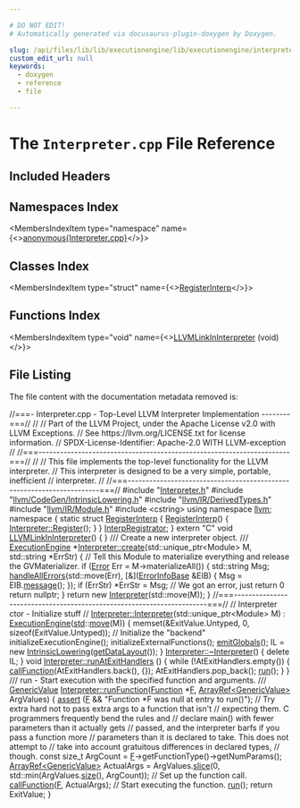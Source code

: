 ```yaml
---

# DO NOT EDIT!
# Automatically generated via docusaurus-plugin-doxygen by Doxygen.

slug: /api/files/lib/lib/executionengine/lib/executionengine/interpreter/interpreter-cpp
custom_edit_url: null
keywords:
  - doxygen
  - reference
  - file

---
```





# The `Interpreter.cpp` File Reference

<DoxygenPage pluginConfig={pluginConfig}>



## Included Headers

<IncludesList>
<IncludesListItem
  filePath="Interpreter.h"
  permalink="/docs/api/files/lib/lib/executionengine/lib/executionengine/interpreter/interpreter-h"
  isLocal="true" />
<IncludesListItem
  filePath="llvm/CodeGen/IntrinsicLowering.h"
  permalink="/docs/api/files/include/include/llvm/include/llvm/codegen/intrinsiclowering-h"
  isLocal="true" />
<IncludesListItem
  filePath="llvm/IR/DerivedTypes.h"
  permalink="/docs/api/files/include/include/llvm/include/llvm/ir/derivedtypes-h"
  isLocal="true" />
<IncludesListItem
  filePath="llvm/IR/Module.h"
  permalink="/docs/api/files/include/include/llvm/include/llvm/ir/module-h"
  isLocal="true" />
<IncludesListItem
  filePath="cstring"
  permalink=""
  isLocal="false" />
</IncludesList>

## Namespaces Index

<MembersIndex>

<MembersIndexItem
  type="namespace"
  name={<><a href="/docs/api/namespaces/anonymous-interpreter-cpp-">anonymous&#123;Interpreter.cpp&#125;</a></>}>
</MembersIndexItem>

</MembersIndex>

## Classes Index

<MembersIndex>

<MembersIndexItem
  type="struct"
  name={<><a href="/docs/api/structs/anonymous-namespace-interpreter-cpp-/registerinterp">RegisterInterp</a></>}>
</MembersIndexItem>

</MembersIndex>

## Functions Index

<MembersIndex>

<MembersIndexItem
  type="void"
  name={<><a href="/docs/api/groups/llvmcexecutionengine/#gacfb50cdd5f90d54ad40791117dfdc182">LLVMLinkInInterpreter</a> (void)</>}>
</MembersIndexItem>

</MembersIndex>


## File Listing

The file content with the documentation metadata removed is:

<ProgramListing>

<Link id="l00001" /><CodeLine lineNumber="1"><span class="doxyHighlightComment">//===- Interpreter.cpp - Top-Level LLVM Interpreter Implementation --------===//</span></CodeLine>
<Link id="l00002" /><CodeLine lineNumber="2"><span class="doxyHighlightComment">//</span></CodeLine>
<Link id="l00003" /><CodeLine lineNumber="3"><span class="doxyHighlightComment">// Part of the LLVM Project, under the Apache License v2.0 with LLVM Exceptions.</span></CodeLine>
<Link id="l00004" /><CodeLine lineNumber="4"><span class="doxyHighlightComment">// See https://llvm.org/LICENSE.txt for license information.</span></CodeLine>
<Link id="l00005" /><CodeLine lineNumber="5"><span class="doxyHighlightComment">// SPDX-License-Identifier: Apache-2.0 WITH LLVM-exception</span></CodeLine>
<Link id="l00006" /><CodeLine lineNumber="6"><span class="doxyHighlightComment">//</span></CodeLine>
<Link id="l00007" /><CodeLine lineNumber="7"><span class="doxyHighlightComment">//===----------------------------------------------------------------------===//</span></CodeLine>
<Link id="l00008" /><CodeLine lineNumber="8"><span class="doxyHighlightComment">//</span></CodeLine>
<Link id="l00009" /><CodeLine lineNumber="9"><span class="doxyHighlightComment">// This file implements the top-level functionality for the LLVM interpreter.</span></CodeLine>
<Link id="l00010" /><CodeLine lineNumber="10"><span class="doxyHighlightComment">// This interpreter is designed to be a very simple, portable, inefficient</span></CodeLine>
<Link id="l00011" /><CodeLine lineNumber="11"><span class="doxyHighlightComment">// interpreter.</span></CodeLine>
<Link id="l00012" /><CodeLine lineNumber="12"><span class="doxyHighlightComment">//</span></CodeLine>
<Link id="l00013" /><CodeLine lineNumber="13"><span class="doxyHighlightComment">//===----------------------------------------------------------------------===//</span></CodeLine>
<Link id="l00014" /><CodeLine lineNumber="14"></CodeLine>
<Link id="l00015" /><CodeLine lineNumber="15"><span class="doxyHighlightPreprocessor">#include &quot;<a href="/docs/api/files/lib/lib/executionengine/lib/executionengine/interpreter/interpreter-h">Interpreter.h</a>&quot;</span></CodeLine>
<Link id="l00016" /><CodeLine lineNumber="16"><span class="doxyHighlightPreprocessor">#include &quot;<a href="/docs/api/files/include/include/llvm/include/llvm/codegen/intrinsiclowering-h">llvm/CodeGen/IntrinsicLowering.h</a>&quot;</span></CodeLine>
<Link id="l00017" /><CodeLine lineNumber="17"><span class="doxyHighlightPreprocessor">#include &quot;<a href="/docs/api/files/include/include/llvm/include/llvm/ir/derivedtypes-h">llvm/IR/DerivedTypes.h</a>&quot;</span></CodeLine>
<Link id="l00018" /><CodeLine lineNumber="18"><span class="doxyHighlightPreprocessor">#include &quot;<a href="/docs/api/files/include/include/llvm/include/llvm/ir/module-h">llvm/IR/Module.h</a>&quot;</span></CodeLine>
<Link id="l00019" /><CodeLine lineNumber="19"><span class="doxyHighlightPreprocessor">#include &lt;cstring&gt;</span></CodeLine>
<Link id="l00020" /><CodeLine lineNumber="20"><span class="doxyHighlightKeyword">using namespace </span><span class="doxyHighlight"><a href="/docs/api/namespaces/llvm">llvm</a>;</span></CodeLine>
<Link id="l00021" /><CodeLine lineNumber="21"></CodeLine>
<Link id="l00022" /><CodeLine lineNumber="22" lineLink="/docs/api/namespaces/anonymous-interpreter-cpp-"><span class="doxyHighlightKeyword">namespace </span><span class="doxyHighlight">&#123;</span></CodeLine>
<Link id="l00023" /><CodeLine lineNumber="23"></CodeLine>
<Link id="l00024" /><CodeLine lineNumber="24" lineLink="/docs/api/structs/anonymous-namespace-interpreter-cpp-/registerinterp"><span class="doxyHighlightKeyword">static</span><span class="doxyHighlight"> </span><span class="doxyHighlightKeyword">struct </span><span class="doxyHighlight"><a href="/docs/api/structs/anonymous-namespace-interpreter-cpp-/registerinterp/#abff839376f050d7e6e7a794a58ea6afd">RegisterInterp</a> &#123;</span></CodeLine>
<Link id="l00025" /><CodeLine lineNumber="25" lineLink="/docs/api/structs/anonymous-namespace-interpreter-cpp-/registerinterp/#abff839376f050d7e6e7a794a58ea6afd"><span class="doxyHighlight">  <a href="/docs/api/structs/anonymous-namespace-interpreter-cpp-/registerinterp/#abff839376f050d7e6e7a794a58ea6afd">RegisterInterp</a>() &#123; <a href="/docs/api/classes/llvm/interpreter/#a152334c0d8a032d91d4c90b5197cb902">Interpreter::Register</a>(); &#125;</span></CodeLine>
<Link id="l00026" /><CodeLine lineNumber="26" lineLink="/docs/api/namespaces/anonymous-interpreter-cpp-/#a8ff4009366b35c61e0243d78dad0192c"><span class="doxyHighlight">&#125; <a href="/docs/api/namespaces/anonymous-interpreter-cpp-/#a8ff4009366b35c61e0243d78dad0192c">InterpRegistrator</a>;</span></CodeLine>
<Link id="l00027" /><CodeLine lineNumber="27"></CodeLine>
<Link id="l00028" /><CodeLine lineNumber="28"><span class="doxyHighlight">&#125;</span></CodeLine>
<Link id="l00029" /><CodeLine lineNumber="29"></CodeLine>
<Link id="l00030" /><CodeLine lineNumber="30" lineLink="/docs/api/groups/llvmcexecutionengine/#gacfb50cdd5f90d54ad40791117dfdc182"><span class="doxyHighlightKeyword">extern</span><span class="doxyHighlight"> </span><span class="doxyHighlightStringLiteral">&quot;C&quot;</span><span class="doxyHighlight"> </span><span class="doxyHighlightKeywordType">void</span><span class="doxyHighlight"> <a href="/docs/api/groups/llvmcexecutionengine/#gacfb50cdd5f90d54ad40791117dfdc182">LLVMLinkInInterpreter</a>() &#123; &#125;</span></CodeLine>
<Link id="l00031" /><CodeLine lineNumber="31"></CodeLine>
<Link id="l00032" /><CodeLine lineNumber="32"><span class="doxyHighlightComment">/// Create a new interpreter object.</span></CodeLine>
<Link id="l00033" /><CodeLine lineNumber="33"><span class="doxyHighlightComment">///</span></CodeLine>
<Link id="l00034" /><CodeLine lineNumber="34" lineLink="/docs/api/classes/llvm/interpreter/#aec4c8f10c02e58107d0372b5de57b819"><span class="doxyHighlight"><a href="/docs/api/classes/llvm/executionengine/#a92eef8691cfbe4446ee15d34258c3185">ExecutionEngine</a> &#42;<a href="/docs/api/classes/llvm/interpreter/#aec4c8f10c02e58107d0372b5de57b819">Interpreter::create</a>(std::unique&#95;ptr&lt;Module&gt; M,</span></CodeLine>
<Link id="l00035" /><CodeLine lineNumber="35"><span class="doxyHighlight">                                     std::string &#42;ErrStr) &#123;</span></CodeLine>
<Link id="l00036" /><CodeLine lineNumber="36"><span class="doxyHighlight">  </span><span class="doxyHighlightComment">// Tell this Module to materialize everything and release the GVMaterializer.</span></CodeLine>
<Link id="l00037" /><CodeLine lineNumber="37"><span class="doxyHighlight">  </span><span class="doxyHighlightKeywordFlow">if</span><span class="doxyHighlight"> (<a href="/docs/api/classes/llvm/error">Error</a> Err = M-&gt;materializeAll()) &#123;</span></CodeLine>
<Link id="l00038" /><CodeLine lineNumber="38"><span class="doxyHighlight">    std::string Msg;</span></CodeLine>
<Link id="l00039" /><CodeLine lineNumber="39"><span class="doxyHighlight">    <a href="/docs/api/namespaces/llvm/#a2aa0f5c36ac6291f5d5f2b4efd9ffe70">handleAllErrors</a>(std::move(Err), &#91;&amp;&#93;(<a href="/docs/api/classes/llvm/errorinfobase">ErrorInfoBase</a> &amp;EIB) &#123;</span></CodeLine>
<Link id="l00040" /><CodeLine lineNumber="40"><span class="doxyHighlight">      Msg = EIB.<a href="/docs/api/classes/llvm/errorinfobase/#a2b75e20ae30dbb4d4d96486653a9b710">message</a>();</span></CodeLine>
<Link id="l00041" /><CodeLine lineNumber="41"><span class="doxyHighlight">    &#125;);</span></CodeLine>
<Link id="l00042" /><CodeLine lineNumber="42"><span class="doxyHighlight">    </span><span class="doxyHighlightKeywordFlow">if</span><span class="doxyHighlight"> (ErrStr)</span></CodeLine>
<Link id="l00043" /><CodeLine lineNumber="43"><span class="doxyHighlight">      &#42;ErrStr = Msg;</span></CodeLine>
<Link id="l00044" /><CodeLine lineNumber="44"><span class="doxyHighlight">    </span><span class="doxyHighlightComment">// We got an error, just return 0</span></CodeLine>
<Link id="l00045" /><CodeLine lineNumber="45"><span class="doxyHighlight">    </span><span class="doxyHighlightKeywordFlow">return</span><span class="doxyHighlight"> </span><span class="doxyHighlightKeyword">nullptr</span><span class="doxyHighlight">;</span></CodeLine>
<Link id="l00046" /><CodeLine lineNumber="46"><span class="doxyHighlight">  &#125;</span></CodeLine>
<Link id="l00047" /><CodeLine lineNumber="47"></CodeLine>
<Link id="l00048" /><CodeLine lineNumber="48"><span class="doxyHighlight">  </span><span class="doxyHighlightKeywordFlow">return</span><span class="doxyHighlight"> </span><span class="doxyHighlightKeyword">new</span><span class="doxyHighlight"> <a href="/docs/api/classes/llvm/interpreter/#a742cab06ece0dfaa5fb512243e616bcc">Interpreter</a>(std::move(M));</span></CodeLine>
<Link id="l00049" /><CodeLine lineNumber="49"><span class="doxyHighlight">&#125;</span></CodeLine>
<Link id="l00050" /><CodeLine lineNumber="50"></CodeLine>
<Link id="l00051" /><CodeLine lineNumber="51"><span class="doxyHighlightComment">//===----------------------------------------------------------------------===//</span></CodeLine>
<Link id="l00052" /><CodeLine lineNumber="52"><span class="doxyHighlightComment">// Interpreter ctor - Initialize stuff</span></CodeLine>
<Link id="l00053" /><CodeLine lineNumber="53"><span class="doxyHighlightComment">//</span></CodeLine>
<Link id="l00054" /><CodeLine lineNumber="54" lineLink="/docs/api/classes/llvm/interpreter/#a742cab06ece0dfaa5fb512243e616bcc"><span class="doxyHighlight"><a href="/docs/api/classes/llvm/interpreter/#a742cab06ece0dfaa5fb512243e616bcc">Interpreter::Interpreter</a>(std::unique&#95;ptr&lt;Module&gt; M)</span></CodeLine>
<Link id="l00055" /><CodeLine lineNumber="55"><span class="doxyHighlight">    : <a href="/docs/api/classes/llvm/executionengine/#a92eef8691cfbe4446ee15d34258c3185">ExecutionEngine</a>(<a href="/docs/api/namespaces/std">std</a>::<a href="/docs/api/namespaces/llvm/#abfc9c7ecf70f66901e439f7c04ef3dbb">move</a>(M)) &#123;</span></CodeLine>
<Link id="l00056" /><CodeLine lineNumber="56"></CodeLine>
<Link id="l00057" /><CodeLine lineNumber="57"><span class="doxyHighlight">  memset(&amp;ExitValue.Untyped, 0, </span><span class="doxyHighlightKeyword">sizeof</span><span class="doxyHighlight">(ExitValue.Untyped));</span></CodeLine>
<Link id="l00058" /><CodeLine lineNumber="58"><span class="doxyHighlight">  </span><span class="doxyHighlightComment">// Initialize the &quot;backend&quot;</span></CodeLine>
<Link id="l00059" /><CodeLine lineNumber="59"><span class="doxyHighlight">  initializeExecutionEngine();</span></CodeLine>
<Link id="l00060" /><CodeLine lineNumber="60"><span class="doxyHighlight">  initializeExternalFunctions();</span></CodeLine>
<Link id="l00061" /><CodeLine lineNumber="61"><span class="doxyHighlight">  <a href="/docs/api/classes/llvm/executionengine/#aca88a09e03611e624c1b6ac0aad41ce3">emitGlobals</a>();</span></CodeLine>
<Link id="l00062" /><CodeLine lineNumber="62"></CodeLine>
<Link id="l00063" /><CodeLine lineNumber="63"><span class="doxyHighlight">  IL = </span><span class="doxyHighlightKeyword">new</span><span class="doxyHighlight"> <a href="/docs/api/classes/llvm/intrinsiclowering">IntrinsicLowering</a>(<a href="/docs/api/classes/llvm/executionengine/#a221f82626a9fd6d8dc7c76e097940b07">getDataLayout</a>());</span></CodeLine>
<Link id="l00064" /><CodeLine lineNumber="64"><span class="doxyHighlight">&#125;</span></CodeLine>
<Link id="l00065" /><CodeLine lineNumber="65"></CodeLine>
<Link id="l00066" /><CodeLine lineNumber="66" lineLink="/docs/api/classes/llvm/interpreter/#a176fa92633c4d8b9a610471772448583"><span class="doxyHighlight"><a href="/docs/api/classes/llvm/interpreter/#a176fa92633c4d8b9a610471772448583">Interpreter::~Interpreter</a>() &#123;</span></CodeLine>
<Link id="l00067" /><CodeLine lineNumber="67"><span class="doxyHighlight">  </span><span class="doxyHighlightKeyword">delete</span><span class="doxyHighlight"> IL;</span></CodeLine>
<Link id="l00068" /><CodeLine lineNumber="68"><span class="doxyHighlight">&#125;</span></CodeLine>
<Link id="l00069" /><CodeLine lineNumber="69"></CodeLine>
<Link id="l00070" /><CodeLine lineNumber="70" lineLink="/docs/api/classes/llvm/interpreter/#a508808d7cffb7f4416ddfdc8eb76dd36"><span class="doxyHighlightKeywordType">void</span><span class="doxyHighlight"> <a href="/docs/api/classes/llvm/interpreter/#a508808d7cffb7f4416ddfdc8eb76dd36">Interpreter::runAtExitHandlers</a> () &#123;</span></CodeLine>
<Link id="l00071" /><CodeLine lineNumber="71"><span class="doxyHighlight">  </span><span class="doxyHighlightKeywordFlow">while</span><span class="doxyHighlight"> (!AtExitHandlers.empty()) &#123;</span></CodeLine>
<Link id="l00072" /><CodeLine lineNumber="72"><span class="doxyHighlight">    <a href="/docs/api/classes/llvm/interpreter/#a7e36a63781989accf846f2e78f510d33">callFunction</a>(AtExitHandlers.back(), &#123;&#125;);</span></CodeLine>
<Link id="l00073" /><CodeLine lineNumber="73"><span class="doxyHighlight">    AtExitHandlers.pop&#95;back();</span></CodeLine>
<Link id="l00074" /><CodeLine lineNumber="74"><span class="doxyHighlight">    <a href="/docs/api/classes/llvm/interpreter/#a4b9367cdd0a810a103f13bb649cf697f">run</a>();</span></CodeLine>
<Link id="l00075" /><CodeLine lineNumber="75"><span class="doxyHighlight">  &#125;</span></CodeLine>
<Link id="l00076" /><CodeLine lineNumber="76"><span class="doxyHighlight">&#125;</span></CodeLine>
<Link id="l00077" /><CodeLine lineNumber="77"></CodeLine>
<Link id="l00078" /><CodeLine lineNumber="78"><span class="doxyHighlightComment">/// run - Start execution with the specified function and arguments.</span></CodeLine>
<Link id="l00079" /><CodeLine lineNumber="79"><span class="doxyHighlightComment">///</span></CodeLine>
<Link id="l00080" /><CodeLine lineNumber="80" lineLink="/docs/api/classes/llvm/interpreter/#a92bee9b9d1c7a9396f6d32bae5f7a563"><span class="doxyHighlight"><a href="/docs/api/structs/llvm/genericvalue">GenericValue</a> <a href="/docs/api/classes/llvm/interpreter/#a92bee9b9d1c7a9396f6d32bae5f7a563">Interpreter::runFunction</a>(<a href="/docs/api/classes/llvm/function">Function</a> &#42;<a href="/docs/api/files/lib/lib/support/md5-cpp/#a96d73bbd7af15cb1fc38c3f4a3bd82e9">F</a>,</span></CodeLine>
<Link id="l00081" /><CodeLine lineNumber="81"><span class="doxyHighlight">                                      <a href="/docs/api/classes/llvm/arrayref">ArrayRef&lt;GenericValue&gt;</a> ArgValues) &#123;</span></CodeLine>
<Link id="l00082" /><CodeLine lineNumber="82"><span class="doxyHighlight">  <a href="/docs/api/files/lib/lib/target/lib/target/amdgpu/silowercontrolflow-cpp/#a4868c5d81c5ccc98c47aeab6244346a0">assert</a> (<a href="/docs/api/files/lib/lib/support/md5-cpp/#a96d73bbd7af15cb1fc38c3f4a3bd82e9">F</a> &amp;&amp; </span><span class="doxyHighlightStringLiteral">&quot;Function &#42;F was null at entry to run()&quot;</span><span class="doxyHighlight">);</span></CodeLine>
<Link id="l00083" /><CodeLine lineNumber="83"></CodeLine>
<Link id="l00084" /><CodeLine lineNumber="84"><span class="doxyHighlight">  </span><span class="doxyHighlightComment">// Try extra hard not to pass extra args to a function that isn&#39;t</span></CodeLine>
<Link id="l00085" /><CodeLine lineNumber="85"><span class="doxyHighlight">  </span><span class="doxyHighlightComment">// expecting them.  C programmers frequently bend the rules and</span></CodeLine>
<Link id="l00086" /><CodeLine lineNumber="86"><span class="doxyHighlight">  </span><span class="doxyHighlightComment">// declare main() with fewer parameters than it actually gets</span></CodeLine>
<Link id="l00087" /><CodeLine lineNumber="87"><span class="doxyHighlight">  </span><span class="doxyHighlightComment">// passed, and the interpreter barfs if you pass a function more</span></CodeLine>
<Link id="l00088" /><CodeLine lineNumber="88"><span class="doxyHighlight">  </span><span class="doxyHighlightComment">// parameters than it is declared to take. This does not attempt to</span></CodeLine>
<Link id="l00089" /><CodeLine lineNumber="89"><span class="doxyHighlight">  </span><span class="doxyHighlightComment">// take into account gratuitous differences in declared types,</span></CodeLine>
<Link id="l00090" /><CodeLine lineNumber="90"><span class="doxyHighlight">  </span><span class="doxyHighlightComment">// though.</span></CodeLine>
<Link id="l00091" /><CodeLine lineNumber="91"><span class="doxyHighlight">  </span><span class="doxyHighlightKeyword">const</span><span class="doxyHighlight"> </span><span class="doxyHighlightKeywordType">size&#95;t</span><span class="doxyHighlight"> ArgCount = <a href="/docs/api/files/lib/lib/support/md5-cpp/#a96d73bbd7af15cb1fc38c3f4a3bd82e9">F</a>-&gt;getFunctionType()-&gt;getNumParams();</span></CodeLine>
<Link id="l00092" /><CodeLine lineNumber="92"><span class="doxyHighlight">  <a href="/docs/api/classes/llvm/arrayref">ArrayRef&lt;GenericValue&gt;</a> ActualArgs =</span></CodeLine>
<Link id="l00093" /><CodeLine lineNumber="93"><span class="doxyHighlight">      ArgValues.<a href="/docs/api/classes/llvm/arrayref/#aebf6ca7590d4f766b894044015a0fa31">slice</a>(0, std::min(ArgValues.<a href="/docs/api/classes/llvm/arrayref/#a85ffb6531d4cda988ea81f18d4e56fb7">size</a>(), ArgCount));</span></CodeLine>
<Link id="l00094" /><CodeLine lineNumber="94"></CodeLine>
<Link id="l00095" /><CodeLine lineNumber="95"><span class="doxyHighlight">  </span><span class="doxyHighlightComment">// Set up the function call.</span></CodeLine>
<Link id="l00096" /><CodeLine lineNumber="96"><span class="doxyHighlight">  <a href="/docs/api/classes/llvm/interpreter/#a7e36a63781989accf846f2e78f510d33">callFunction</a>(<a href="/docs/api/files/lib/lib/support/md5-cpp/#a96d73bbd7af15cb1fc38c3f4a3bd82e9">F</a>, ActualArgs);</span></CodeLine>
<Link id="l00097" /><CodeLine lineNumber="97"></CodeLine>
<Link id="l00098" /><CodeLine lineNumber="98"><span class="doxyHighlight">  </span><span class="doxyHighlightComment">// Start executing the function.</span></CodeLine>
<Link id="l00099" /><CodeLine lineNumber="99"><span class="doxyHighlight">  <a href="/docs/api/classes/llvm/interpreter/#a4b9367cdd0a810a103f13bb649cf697f">run</a>();</span></CodeLine>
<Link id="l00100" /><CodeLine lineNumber="100"></CodeLine>
<Link id="l00101" /><CodeLine lineNumber="101"><span class="doxyHighlight">  </span><span class="doxyHighlightKeywordFlow">return</span><span class="doxyHighlight"> ExitValue;</span></CodeLine>
<Link id="l00102" /><CodeLine lineNumber="102"><span class="doxyHighlight">&#125;</span></CodeLine>

</ProgramListing>


</DoxygenPage>
